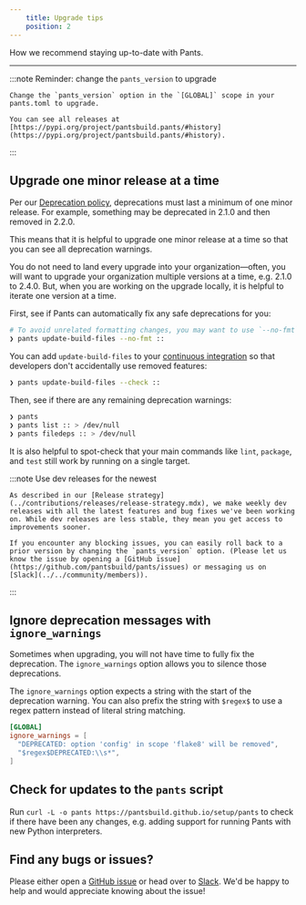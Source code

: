 ```yaml
---
    title: Upgrade tips
    position: 2
---
```


How we recommend staying up-to-date with Pants.

---

:::note Reminder: change the `pants_version` to upgrade

    Change the `pants_version` option in the `[GLOBAL]` scope in your pants.toml to upgrade.

    You can see all releases at [https://pypi.org/project/pantsbuild.pants/#history](https://pypi.org/project/pantsbuild.pants/#history).

:::

## Upgrade one minor release at a time

Per our [Deprecation policy](./deprecation-policy.mdx), deprecations must last a minimum of one minor release. For example, something may be deprecated in 2.1.0 and then removed in 2.2.0.

This means that it is helpful to upgrade one minor release at a time so that you can see all deprecation warnings.

You do not need to land every upgrade into your organization—often, you will want to upgrade your organization multiple versions at a time, e.g. 2.1.0 to 2.4.0. But, when you are working on the upgrade locally, it is helpful to iterate one version at a time.

First, see if Pants can automatically fix any safe deprecations for you:

```bash
# To avoid unrelated formatting changes, you may want to use `--no-fmt`.
❯ pants update-build-files --no-fmt ::
```

You can add `update-build-files` to your [continuous integration](../using-pants/using-pants-in-ci.mdx) so that developers don't accidentally use removed features:

```bash
❯ pants update-build-files --check ::
```

Then, see if there are any remaining deprecation warnings:

```bash
❯ pants
❯ pants list :: > /dev/null
❯ pants filedeps :: > /dev/null
```

It is also helpful to spot-check that your main commands like `lint`, `package`, and `test` still work by running on a single target.

:::note Use dev releases for the newest

    As described in our [Release strategy](../contributions/releases/release-strategy.mdx), we make weekly dev releases with all the latest features and bug fixes we've been working on. While dev releases are less stable, they mean you get access to improvements sooner.

    If you encounter any blocking issues, you can easily roll back to a prior version by changing the `pants_version` option. (Please let us know the issue by opening a [GitHub issue](https://github.com/pantsbuild/pants/issues) or messaging us on [Slack](../../community/members)).

:::

## Ignore deprecation messages with `ignore_warnings`

Sometimes when upgrading, you will not have time to fully fix the deprecation. The `ignore_warnings` option allows you to silence those deprecations.

The `ignore_warnings` option expects a string with the start of the deprecation warning. You can also prefix the string with `$regex$` to use a regex pattern instead of literal string matching.

```toml title="pants.toml"
[GLOBAL]
ignore_warnings = [
  "DEPRECATED: option 'config' in scope 'flake8' will be removed",
  "$regex$DEPRECATED:\\s*",
]
```

## Check for updates to the `pants` script

Run `curl -L -o pants https://pantsbuild.github.io/setup/pants` to check if there have been any changes, e.g. adding support for running Pants with new Python interpreters.

## Find any bugs or issues?

Please either open a [GitHub issue](https://github.com/pantsbuild/pants/issues) or head over to [Slack](../../community/members). We'd be happy to help and would appreciate knowing about the issue!


